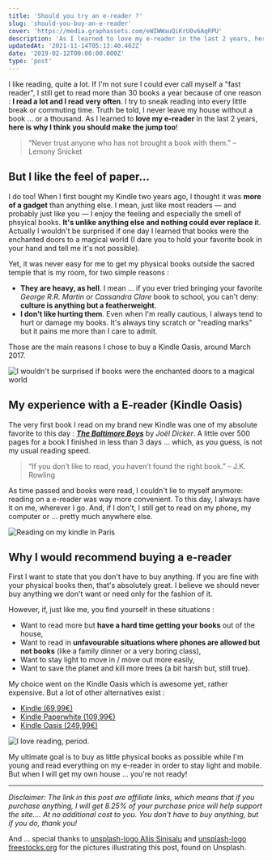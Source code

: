 ```yaml
---
title: 'Should you try an e-reader ?'
slug: 'should-you-buy-an-e-reader'
cover: 'https://media.graphassets.com/eWIWWauQiKrU0v6AqRPU'
description: 'As I learned to love my e-reader in the last 2 years, here is why I think you should make the jump too!'
updatedAt: '2021-11-14T05:13:40.462Z'
date: '2019-02-12T00:00:00.000Z'
type: 'post'
---
```


I like reading, quite a lot. If I'm not sure I could ever call myself a "fast reader", I still get to read more than 30 books a year because of one reason : **I read a lot and I read very often**. I try to sneak reading into every little break or commuting time. Truth be told, I never leave my house without a book ... or a thousand. As I learned to **love my e-reader** in the last 2 years, **here is why I think you should make the jump too**!

> “Never trust anyone who has not brought a book with them.”
> – Lemony Snicket

## But I like the feel of paper…

I do too! When I first bought my Kindle two years ago, I thought it was **more of a gadget** than anything else. I mean, just like most readers — and probably just like you — I enjoy the feeling and especially the smell of phsyical books. **It's unlike anything else and nothing could ever replace i**t. Actually I wouldn't be surprised if one day I learned that books were the enchanted doors to a magical world (I dare you to hold your favorite book in your hand and tell me it's not possible).

Yet, it was never easy for me to get my physical books outside the sacred temple that is my room, for two simple reasons :

-   **They are heavy, as hell**. I mean ... if you ever tried bringing your favorite _George R.R. Martin_ or _Cassandra Clare_ book to school, you can't deny: **culture is anything but a featherweight**.
-   **I don't like hurting them**. Even when I'm really cautious, I always tend to hurt or damage my books. It's always tiny scratch or "reading marks" but it pains me more than I care to admit.

Those are the main reasons I chose to buy a Kindle Oasis, around March 2017.

![I wouldn't be surprised if books were the enchanted doors to a magical world](https://media.graphcms.com/m13ygcgRi6gEJjdA5xeF)

## My experience with a E-reader (Kindle Oasis)

The very first book I read on my brand new Kindle was one of my absolute favorite to this day : **_[The Baltimore Boys](https://www.amazon.fr/dp/B01LZUGSXO/ref=as_li_ss_tl?_encoding=UTF8&btkr=1&linkCode=ll1&tag=matlifdis-21&linkId=9746a68028ab9742ed61491c846547c4&language=fr_FR)_** by _Joël Dicker_. A little over 500 pages for a book I finished in less than 3 days ... which, as you guess, is not my usual reading speed.

> “If you don’t like to read, you haven’t found the right book.”
> – J.K. Rowling

As time passed and books were read, I couldn't lie to myself anymore: reading on a e-reader was way more convenient. To this day, I always have it on me, wherever I go. And, if I don't, I still get to read on my phone, my computer or ... pretty much anywhere else.

![Reading on my kindle in Paris](https://media.graphcms.com/eWIWWauQiKrU0v6AqRPU)

## Why I would recommend buying a e-reader

First I want to state that you don't have to buy anything. If you are fine with your physical books then, that's absolutely great. I believe we should never buy anything we don't want or need only for the fashion of it.

However, if, just like me, you find yourself in these situations :

-   Want to read more but **have a hard time getting your books** out of the house,
-   Want to read in **unfavourable situations where phones are allowed but not books** (like a family dinner or a very boring class),
-   Want to stay light to move in / move out more easily,
-   Want to save the planet and kill more trees (a bit harsh but, still true).

My choice went on the Kindle Oasis which is awesome yet, rather expensive. But a lot of other alternatives exist :

-   [Kindle (69,99€)](https://amzn.to/2Bw6UGS)
-   [Kindle Paperwhite (109,99€)](https://amzn.to/2DyldLl)
-   [Kindle Oasis (249,99€)](https://amzn.to/2RVQ21M)

![I love reading, period.](https://media.graphcms.com/N2FRrJ01QTiPl7tUsiDl)

My ultimate goal is to buy as little physical books as possible while I'm young and read everything on my e-reader in order to stay light and mobile. But when I will get my own house ... you're not ready!

---

_Disclaimer: The link in this post are affiliate links, which means that if you purchase anything, I will get 8.25% of your purchase price will help support the site…. At no additional cost to you. You don't have to buy anything, but if you do, thank you!_

And ... special thanks to [unsplash-logo Aliis Sinisalu](https://unsplash.com/@aliissinisalu?utm_medium=referral&utm_campaign=photographer-credit&utm_content=creditBadge 'Download free do whatever you want high-resolution photos from Aliis Sinisalu') and [unsplash-logo freestocks.org](https://unsplash.com/@freestocks?utm_medium=referral&utm_campaign=photographer-credit&utm_content=creditBadge 'Download free do whatever you want high-resolution photos from freestocks.org') for the pictures illustrating this post, found on Unsplash.
